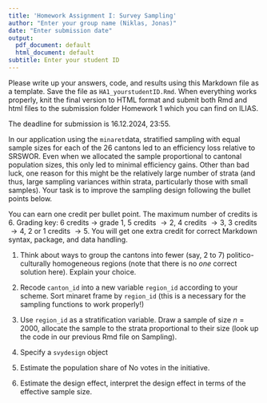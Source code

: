 ---
title: 'Homework Assignment I: Survey Sampling'
author: "Enter your group name (Niklas, Jonas)"
date: "Enter submission date"
output:
  pdf_document: default
  html_document: default
subtitle: Enter your student ID
---

Please write up your answers, code, and results using this Markdown file as a template. Save the file as `HA1_yourstudentID.Rmd`. When everything works properly, knit the final version to HTML format and submit both Rmd and html files to the submission folder Homework 1 which you can find on ILIAS. 

The deadline for submission is 16.12.2024, 23:55.

In our application using the `minaret`data, stratified sampling with equal sample sizes for each of the 26 cantons led to an efficiency loss relative to SRSWOR. Even when we allocated the sample proportional to cantonal population sizes, this only led to minimal efficiency gains. Other than bad luck, one reason for this might be the relatively large number of strata (and thus, large sampling variances within strata, particularly those with small samples). Your task is to improve the sampling design following the bullet points below.

You can earn one credit per bullet point. The maximum number of credits is 6. Grading key: 6 credits $\rightarrow$ grade 1, 5 credits $\rightarrow 2$, 4 credits $\rightarrow 3$, 3 credits $\rightarrow 4$, 2 or 1 credits $\rightarrow 5$. You will get one extra credit for correct Markdown syntax, package, and data handling. 

1. Think about ways to group the cantons into fewer (say, 2 to 7) politico-culturally homogeneous regions (note that there is no *one* correct solution here). Explain your choice.

2. Recode `canton_id` into a new variable `region_id` according to your scheme. Sort minaret frame by `region_id` (this is a necessary for the sampling functions to work properly!)

3. Use `region_id` as a stratification variable. Draw a sample of size $n=2000$, allocate the sample to the strata proportional to their size (look up the code in our previous Rmd file on Sampling).

4. Specify a `svydesign` object

5. Estimate the population share of No votes in the initiative.

6. Estimate the design effect, interpret the design effect in terms of the effective sample size.